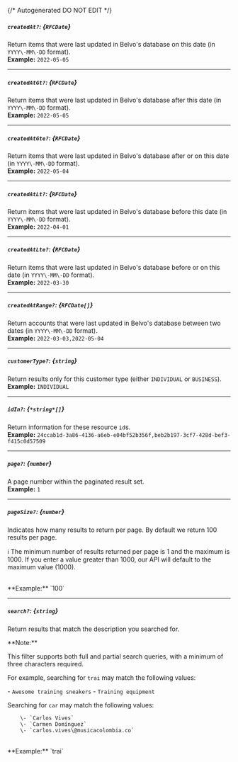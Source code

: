 {/* Autogenerated DO NOT EDIT  */}
##### `createdAt?`: *{`RFCDate`}*
Return items that were last updated in Belvo's database on this date (in `YYYY\-MM\-DD` format).
<br/>
**Example:** `2022-05-05`

---
##### `createdAtGt?`: *{`RFCDate`}*
Return items that were last updated in Belvo's database after this date (in `YYYY\-MM\-DD` format).
<br/>
**Example:** `2022-05-05`

---
##### `createdAtGte?`: *{`RFCDate`}*
Return items that were last updated in Belvo's database after or on this date (in `YYYY\-MM\-DD` format).
<br/>
**Example:** `2022-05-04`

---
##### `createdAtLt?`: *{`RFCDate`}*
Return items that were last updated in Belvo's database before this date (in `YYYY\-MM\-DD` format).
<br/>
**Example:** `2022-04-01`

---
##### `createdAtLte?`: *{`RFCDate`}*
Return items that were last updated in Belvo's database before or on this date (in `YYYY\-MM\-DD` format).
<br/>
**Example:** `2022-03-30`

---
##### `createdAtRange?`: *{`RFCDate[]`}*
Return accounts that were last updated in Belvo's database between two dates (in `YYYY\-MM\-DD` format).
<br/>
**Example:** `2022-03-03,2022-05-04`

---
##### `customerType?`: *{`string`}*
Return results only for this customer type (either `INDIVIDUAL` or `BUSINESS`).
<br/>
**Example:** `INDIVIDUAL`

---
##### `idIn?`: *{`*string*[]`}*
Return information for these resource `id`s.
<br/>
**Example:** `24ccab1d-3a86-4136-a6eb-e04bf52b356f,beb2b197-3cf7-428d-bef3-f415c0d57509`

---
##### `page?`: *{`number`}*
A page number within the paginated result set.
<br/>
**Example:** `1`

---
##### `pageSize?`: *{`number`}*
Indicates how many results to return per page. By default we return 100 results per page.

ℹ️ The minimum number of results returned per page is 1 and the maximum is 1000. If you enter a value greater than 1000, our API will default to the maximum value (1000).

<br/>
**Example:** `100`

---
##### `search?`: *{`string`}*
Return results that match the description you searched for. 

\*\*Note:\*\*

This filter supports both full and partial search queries, with a minimum of three characters required.

For example, searching for `trai` may match the following values:

  \- `Awesome training sneakers` 
  \- `Training equipment`

Searching for `car` may match the following values:

        \- `Carlos Vives`
        \- `Carmen Domínguez` 
        \- `carlos.vives\@musicacolombia.co`

<br/>
**Example:** `trai`


